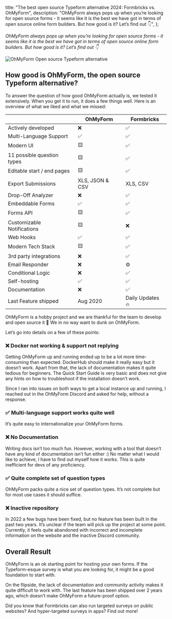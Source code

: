
  title: "The best open source Typeform alternative 2024: Formbricks vs. OhMyForm",
  description:
    "OhMyForm always pops up when you’re looking for open source forms - it seems like it is the best we have got in terms of open source online form builders. But how good is it? Let’s find out 👇",
};

_OhMyForm always pops up when you’re looking for open source forms - it seems like it is the best we have got in terms of open source online form builders. But how good is it? Let’s find out 👇_

<Image
  src={HeaderImage}
  alt="OhMyForm Open source Typeform alternative"
  className="rounded-lg"
/>

## How good is OhMyForm, the open source Typeform alternative?

To answer the question of how good OhMyForm actually is, we tested it extensively. When you get it to run, it does a few things well. Here is an overview of what we liked and what we missed:

|                            | OhMyForm        | Formbricks |
| -------------------------- | --------------- | ---------- |
| Actively developed    | ❌              | ✅         |
| Multi-Language Support     | ✅              | ✅         |
| Modern UI                  | 🟨              | ✅         |
| 11 possible question types | 🟨              | ✅         |
| Editable start / end pages | 🟨              | ✅         |
| Export Submissions         | XLS, JSON & CSV | XLS, CSV        |
| Drop-Off Analyzer                  | ❌              | ✅         |
| Embeddable Forms           | ✅              | ✅         |
| Forms API                  | 🟨              | ✅         |
| Customizable Notifications | 🟨              | ❌         |
| Web Hooks                  | ✅              | ✅         |
| Modern Tech Stack          | 🟨              | ✅         |
| 3rd party integrations     | ❌              | ✅         |
| Email Responder            | ❌              | ⚙️         |
| Conditional Logic          | ❌              | ✅         |
| Self-hosting               | ✅              | ✅         |
| Documentation              | ❌              | ✅         |
| Last Feature shipped       | Aug 2020        | Daily Updates 🔥   |

<Callout title="Hobby project" type="note">
  OhMyForm is a hobby project and we are thankful for the team to develop and open source it 🤍 We in no way
  want to dunk on OhMyForm.
</Callout>

Let’s go into details on a few of these points:

### ❌ Docker not working & support not replying

Getting OhMyForm up and running ended up to be a lot more time-consuming than expected. DockerHub should make it really easy but it doesn’t work. Apart from that, the lack of documentation makes it quite tedious for beginners. The Quick Start Guide is very basic and does not give any hints on how to troubleshoot if the installation doesn’t work.

Since I ran into issues on both ways to get a local instance up and running, I reached out in the OhMyForm Discord and asked for help, without a response.

### ✅ Multi-language support works quite well

It’s quite easy to internationalize your OhMyForm forms.

### ❌ No Documentation

Writing docs isn’t too much fun. However, working with a tool that doesn’t have any kind of documentation isn’t fun either :) No matter what I would like to achieve, I have to find out myself how it works. This is quite inefficient for devs of any proficiency.

### ✅ Quite complete set of question types

OhMyForm packs quite a nice set of question types. It’s not complete but for most use cases it should suffice.

### ❌ Inactive repository

In 2022 a few bugs have been fixed, but no feature has been built in the past two years. It’s unclear if the team will pick up the project at some point. Currently, it feels quite abandoned with incorrect and incomplete information on the website and the inactive Discord community.

## Overall Result

OhMyForm is an ok starting point for hosting your own forms. If the Typeform-esque survey is what you are looking for, it might be a good foundation to start with.

On the flipside, the lack of documentation and community activity makes it quite difficult to work with. The last feature has been shipped over 2 years ago, which doesn’t make OhMyForm a future-proof option.

<Callout title="Wanna find out more?" type="note">
Did you know that Formbricks can also run <Link href="/website-survey">targeted surveys on public websites?</Link> And <Link href="/in-app-survey">hyper-targeted surveys in apps?</Link> Find out more!
</Callout>


